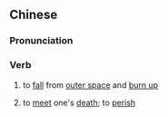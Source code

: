 {{also|陨灭}}
==Chinese==
{{zh-forms|s=陨灭}}

===Pronunciation===
{{zh-pron
|m=yǔnmiè
|c=wan5 mit6
|mn=qz,xm,zz:ún-bia̍t
|cat=v
}}

===Verb===
{{zh-verb}}

# to [[fall]] from [[outer space]] and [[burn up]]
# {{lb|zh|formal}} to [[meet]] one's [[death]]; to [[perish]]